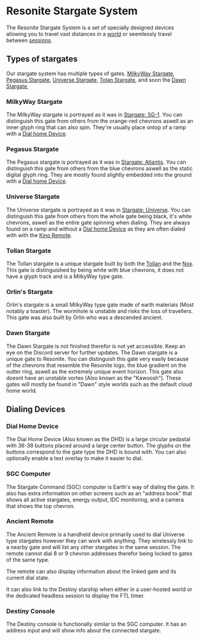 
# Resonite Stargate System
The Resonite Stargate System is a set of specially designed devices allowing you to travel vast distances in a
[world](https://wiki.resonite.com/World) or seemlessly travel between [sessions](https://wiki.resonite.com/Session).

## Types of stargates
Our stargate system has multiple types of gates. 
[MilkyWay Stargate](#milkyway-stargate), [Pegasus Stargate](#pegasus-stargate), [Universe Stargate](#milkyway-stargate),
[Tolan Stargate](#tolan-stargate), and soon the [Dawn Stargate](#milkyway-stargate), 

### MilkyWay Stargate
The MilkyWay stargate is portrayed as it was in [Stargate: SG-1](https://en.m.wikipedia.org/wiki/Stargate_SG-1). 
You can distinguish this gate from others from the orange-red chevrons aswell as an inner glyph ring that can also spin.
They're usually place ontop of a ramp with a [Dial home Device](#dial-home-device).

### Pegasus Stargate
The Pegasus stargate is portrayed as it was in [Stargate: Atlantis](https://en.m.wikipedia.org/wiki/Stargate_Atlantis).
You can distinguish this gate from others from the blue chevrons aswell as the static digital glyph ring.
They are mostly found slightly embedded into the ground with a [Dial home Device](#dial-home-device).

### Universe Stargate
The Universe stargate is portrayed as it was in [Stargate: Universe](https://en.m.wikipedia.org/wiki/Stargate_Universe).
You can distinguish this gate from others from the whole gate being black, it's white chevrons, aswell as the entire gate spinning when dialing.
They are always found on a ramp and without a [Dial home Device](#dial-home-device) as they are often dialed with with the [Kino Remote](#kino-remote).

### Tollan Stargate
The Tollan stargate is a unique stargate built by both the [Tollan](https://stargate.fandom.com/wiki/Tollan_(people)) and the [Nox](https://stargate.fandom.com/wiki/Nox).
This gate is distinguished by being white with blue chevrons, it does not have a glyph track and is a MilkyWay type gate.

### Orlin's Stargate
Orlin's stargate is a small MilkyWay type gate made of earth materials (Most notably a toaster).
The wormhole is unstable and risks the loss of travellers. This gate was also built by Orlin who was a descended ancient.

### Dawn Stargate
<Callout type="warning" emoji="⚠️">
    The Dawn Stargate is not finished therefor is not yet accessible. Keep an eye on the Discord server for further updates.
</Callout>
The Dawn stargate is a unique gate to Resonite. You can distinguish this gate very easily because of the chevrons that resemble the Resonite logo, the blue gradient on the outter ring,
aswell as the extremely unique event horizon. This gate also doesnt have an unstable vortex (Also known as the "Kawoosh").
These gates will mostly be found in "Dawn" style worlds such as the default cloud home world.

## Dialing Devices
### Dial Home Device
The Dial Home Device (Also known as the DHD) is a large circular pedastal with 36-38 buttons placed around a large center button.
The glyphs on the buttons correspond to the gate type the DHD is bound with. You can also optionally enable a text overlay to make it easier to dial.

### SGC Computer
The Stargate Command (SGC) computer is Earth's way of dialing the gate. It also has extra information on other screens such as an "address book" that shows all active stargates, energy output,
IDC monitoring, and a camera that shows the top chevron.

### Ancient Remote
The Ancient Remote is a handheld device primarily used to dial Universe type stargates however they can work with anything.
They wirelessly link to a nearby gate and will list any other stargates in the same session. The remote cannot dial 8 or 9 chevron addresses therefor being locked to gates of the same type.

The remote can also display information about the linked gate and its current dial state.

It can also link to the Destiny starship when either in a user-hosted world or the dedicated headless session to display the FTL timer.

### Destiny Console
The Destiny console is functionally similar to the SGC computer. It has an address input and will show info about the connected stargate.

<Cards>
    <Card title="Ancients of Resonite" href="/aor" />
    <Card title="Discord Server" href="https://discord.gg/RtwD48gtGS" />
    <Card title="Stargate Setup" href="/aor/stargate_system/stargate_setup" />
</Cards>
